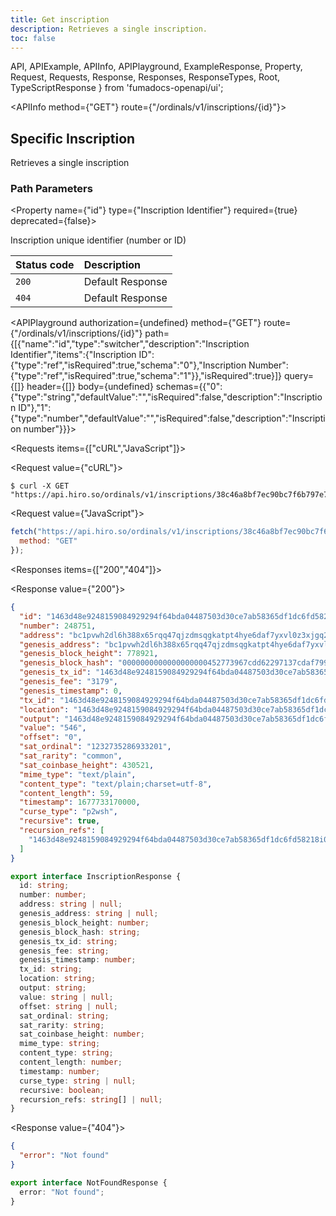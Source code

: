 ```yaml
---
title: Get inscription
description: Retrieves a single inscription.
toc: false
---
```


  API,
  APIExample,
  APIInfo,
  APIPlayground,
  ExampleResponse,
  Property,
  Request,
  Requests,
  Response,
  Responses,
  ResponseTypes,
  Root,
  TypeScriptResponse
} from 'fumadocs-openapi/ui';

<Root baseUrl="https://api.hiro.so">

<API>

<APIInfo method={"GET"} route={"/ordinals/v1/inscriptions/{id}"}>

## Specific Inscription

Retrieves a single inscription

### Path Parameters

<Property name={"id"} type={"Inscription Identifier"} required={true} deprecated={false}>

Inscription unique identifier (number or ID)

</Property>

| Status code | Description |
| :------ | :------ |
| `200` | Default Response |
| `404` | Default Response |

<APIPlayground authorization={undefined} method={"GET"} route={"/ordinals/v1/inscriptions/{id}"} path={[{"name":"id","type":"switcher","description":"Inscription Identifier","items":{"Inscription ID":{"type":"ref","isRequired":true,"schema":"0"},"Inscription Number":{"type":"ref","isRequired":true,"schema":"1"}},"isRequired":true}]} query={[]} header={[]} body={undefined} schemas={{"0":{"type":"string","defaultValue":"","isRequired":false,"description":"Inscription ID"},"1":{"type":"number","defaultValue":"","isRequired":false,"description":"Inscription number"}}}>

</APIPlayground>

</APIInfo>

<APIExample>

<Requests items={["cURL","JavaScript"]}>

<Request value={"cURL"}>

```terminal
$ curl -X GET "https://api.hiro.so/ordinals/v1/inscriptions/38c46a8bf7ec90bc7f6b797e7dc84baa97f4e5fd4286b92fe1b50176d03b18dci0"
```

</Request>

<Request value={"JavaScript"}>

```js
fetch("https://api.hiro.so/ordinals/v1/inscriptions/38c46a8bf7ec90bc7f6b797e7dc84baa97f4e5fd4286b92fe1b50176d03b18dci0", {
  method: "GET"
});
```

</Request>

</Requests>

<Responses items={["200","404"]}>

<Response value={"200"}>

<ResponseTypes>

<ExampleResponse>

```json
{
  "id": "1463d48e9248159084929294f64bda04487503d30ce7ab58365df1dc6fd58218i0",
  "number": 248751,
  "address": "bc1pvwh2dl6h388x65rqq47qjzdmsqgkatpt4hye6daf7yxvl0z3xjgq247aq8",
  "genesis_address": "bc1pvwh2dl6h388x65rqq47qjzdmsqgkatpt4hye6daf7yxvl0z3xjgq247aq8",
  "genesis_block_height": 778921,
  "genesis_block_hash": "0000000000000000000452773967cdd62297137cdaf79950c5e8bb0c62075133",
  "genesis_tx_id": "1463d48e9248159084929294f64bda04487503d30ce7ab58365df1dc6fd58218",
  "genesis_fee": "3179",
  "genesis_timestamp": 0,
  "tx_id": "1463d48e9248159084929294f64bda04487503d30ce7ab58365df1dc6fd58218",
  "location": "1463d48e9248159084929294f64bda04487503d30ce7ab58365df1dc6fd58218:0:0",
  "output": "1463d48e9248159084929294f64bda04487503d30ce7ab58365df1dc6fd58218:0",
  "value": "546",
  "offset": "0",
  "sat_ordinal": "1232735286933201",
  "sat_rarity": "common",
  "sat_coinbase_height": 430521,
  "mime_type": "text/plain",
  "content_type": "text/plain;charset=utf-8",
  "content_length": 59,
  "timestamp": 1677733170000,
  "curse_type": "p2wsh",
  "recursive": true,
  "recursion_refs": [
    "1463d48e9248159084929294f64bda04487503d30ce7ab58365df1dc6fd58218i0"
  ]
}
```

</ExampleResponse>

<TypeScriptResponse>

```ts
export interface InscriptionResponse {
  id: string;
  number: number;
  address: string | null;
  genesis_address: string | null;
  genesis_block_height: number;
  genesis_block_hash: string;
  genesis_tx_id: string;
  genesis_fee: string;
  genesis_timestamp: number;
  tx_id: string;
  location: string;
  output: string;
  value: string | null;
  offset: string | null;
  sat_ordinal: string;
  sat_rarity: string;
  sat_coinbase_height: number;
  mime_type: string;
  content_type: string;
  content_length: number;
  timestamp: number;
  curse_type: string | null;
  recursive: boolean;
  recursion_refs: string[] | null;
}
```

</TypeScriptResponse>

</ResponseTypes>

</Response>

<Response value={"404"}>

<ResponseTypes>

<ExampleResponse>

```json
{
  "error": "Not found"
}
```

</ExampleResponse>

<TypeScriptResponse>

```ts
export interface NotFoundResponse {
  error: "Not found";
}
```

</TypeScriptResponse>

</ResponseTypes>

</Response>

</Responses>

</APIExample>

</API>

</Root>
